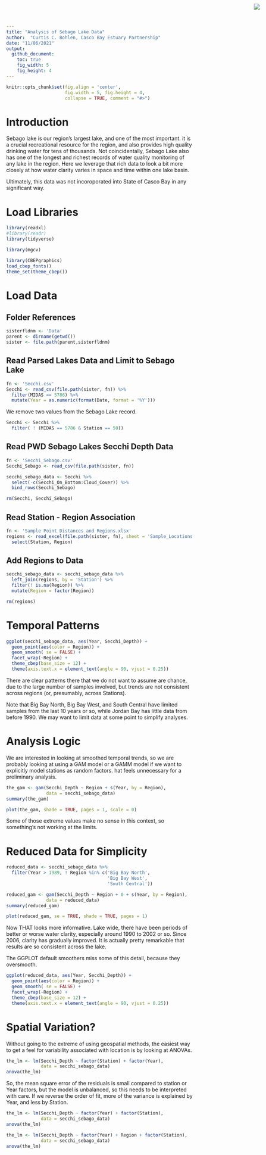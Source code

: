 ```yaml
---
title: "Analysis of Sebago Lake Data"
author:  "Curtis C. Bohlen, Casco Bay Estuary Partnership"
date: "11/06/2021"
output:
  github_document:
    toc: true
    fig_width: 5
    fig_height: 4
---
```


<img
  src="https://www.cascobayestuary.org/wp-content/uploads/2014/04/logo_sm.jpg"
  style="position:absolute;top:10px;right:50px;" />


```r
knitr::opts_chunk$set(fig.align = 'center',
                      fig.width = 5, fig.height = 4,
                      collapse = TRUE, comment = "#>")
```


# Introduction
Sebago lake is our region's largest lake, and one of the most important.  it is 
a crucial recreational resource for the region, and also provides high quality
drinking water for tens of thousands. Not coincidentally, Sebago Lake also has 
one of the longest and richest records of water quality monitoring of any 
lake in the region. Here we leverage that rich data to look a bit more closely 
at how water clarity varies in space and time within one lake basin.

Ultimately, this data was not incoroporated into State of Casco Bay in any 
significant way.

# Load Libraries
```r
library(readxl)
#library(readr)
library(tidyverse)

library(mgcv)

library(CBEPgraphics)
load_cbep_fonts()
theme_set(theme_cbep())
```

# Load Data
## Folder References
```r
sisterfldnm <- 'Data'
parent <- dirname(getwd())
sister <- file.path(parent,sisterfldnm)
```

## Read Parsed Lakes Data and Limit to Sebago Lake 
```r
fn <- 'Secchi.csv'
Secchi <- read_csv(file.path(sister, fn)) %>%
  filter(MIDAS == 5786) %>%
  mutate(Year = as.numeric(format(Date, format = '%Y')))
```

We remove two values from the Sebago Lake record.
```r
Secchi <- Secchi %>%
  filter( ! (MIDAS == 5786 & Station == 50))
```

## Read PWD Sebago Lakes Secchi Depth Data
```r
fn <- 'Secchi_Sebago.csv'
Secchi_Sebago <- read_csv(file.path(sister, fn))
```

```r
secchi_sebago_data <- Secchi %>%
  select(-c(Secchi_On_Bottom:Cloud_Cover)) %>%
  bind_rows(Secchi_Sebago)
```

```r
rm(Secchi, Secchi_Sebago)
```

## Read Station - Region Association
```r
fn <- 'Sample Point Distances and Regions.xlsx'
regions <- read_excel(file.path(sister, fn), sheet = 'Sample_Locations') %>%
  select(Station, Region)
```

## Add Regions to Data
```r
secchi_sebago_data <- secchi_sebago_data %>%
  left_join(regions, by = 'Station') %>%
  filter(! is.na(Region)) %>%
  mutate(Region = factor(Region))
```

```r
rm(regions)
```

# Temporal Patterns
```r
ggplot(secchi_sebago_data, aes(Year, Secchi_Depth)) +
  geom_point(aes(color = Region)) +
  geom_smooth( se = FALSE) +
  facet_wrap(~Region) +
  theme_cbep(base_size = 12) +
  theme(axis.text.x = element_text(angle = 90, vjust = 0.25))
```

There are clear patterns there that we do not want to assume are chance, due to
the large number of samples involved, but trends are not consistent across
regions (or, presumably, across Stations).

Note that Big Bay North,  Big Bay West, and South Central have limited samples
from the last 10 years or so, while Jordan Bay has little data from before 1990.
We may want to limit data at some point to simplify analyses.

# Analysis Logic
We are interested in looking at smoothed temporal trends, so we are probably
looking at using a GAM model or a GAMM model if we want to explicitly model
stations as random factors.  hat feels unnecessary for a preliminary analysis.

```r
the_gam <- gam(Secchi_Depth ~ Region + s(Year, by = Region), 
               data = secchi_sebago_data)
summary(the_gam)
```

```r
plot(the_gam, shade = TRUE, pages = 1, scale = 0)
```
Some of those extreme values make no sense in this context, so something's not
working at the limits.

# Reduced Data for Simplicity
```r
reduced_data <- secchi_sebago_data %>%
  filter(Year > 1989, ! Region %in% c('Big Bay North',
                                      'Big Bay West',
                                      'South Central'))
```


```r
reduced_gam <- gam(Secchi_Depth ~ Region + 0 + s(Year, by = Region), 
               data = reduced_data)
summary(reduced_gam)
```

```r
plot(reduced_gam, se = TRUE, shade = TRUE, pages = 1)
```
Now THAT looks more informative.  Lake wide, there have been periods of better
or worse water clarity, especially around 1990 to 2002 or so.  Since 2006,
clarity has gradually improved.  It is actually pretty remarkable that results
are so consistent across the lake.

The GGPLOT default smoothers miss some of this detail, because they oversmooth.
```r
ggplot(reduced_data, aes(Year, Secchi_Depth)) +
  geom_point(aes(color = Region)) +
  geom_smooth( se = FALSE) +
  facet_wrap(~Region) +
  theme_cbep(base_size = 12) +
  theme(axis.text.x = element_text(angle = 90, vjust = 0.25))
```

# Spatial Variation?
Without going to the extreme of using geospatial methods, the easiest way to get
a feel for variability associated with location is by looking at ANOVAs.
```r
the_lm <- lm(Secchi_Depth ~ factor(Station) + factor(Year), 
             data = secchi_sebago_data)
anova(the_lm)
```
So, the mean square error of the residuals is small compared to station or Year
factors, but the model is unbalanced, so this needs to be interpreted with care.
If we reverse the order of fit, more of the variance is explained by Year, and
less by Station.

```r
the_lm <- lm(Secchi_Depth ~ factor(Year) + factor(Station),
             data = secchi_sebago_data)
anova(the_lm)
```

```r
the_lm <- lm(Secchi_Depth ~ factor(Year) + Region + factor(Station),
             data = secchi_sebago_data)
anova(the_lm)
```




